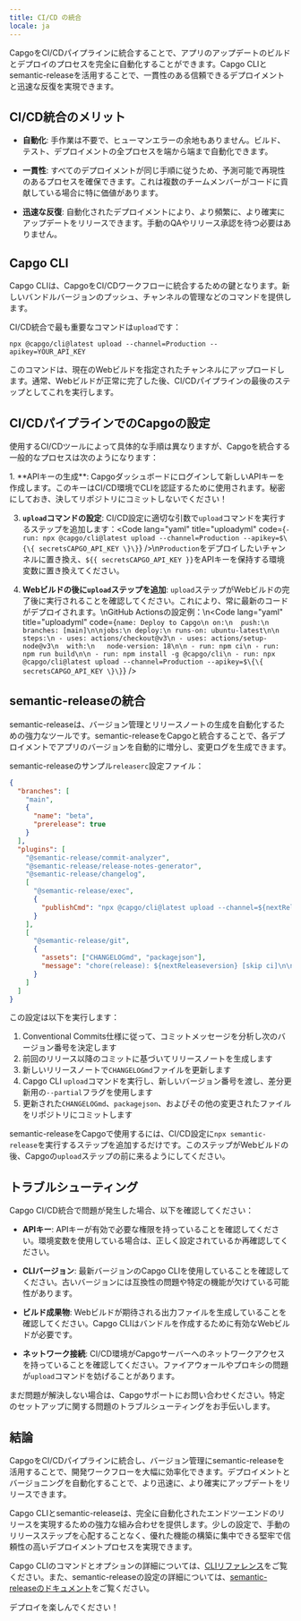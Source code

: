 ```yaml
---
title: CI/CD の統合
locale: ja
---
```



CapgoをCI/CDパイプラインに統合することで、アプリのアップデートのビルドとデプロイのプロセスを完全に自動化することができます。Capgo CLIとsemantic-releaseを活用することで、一貫性のある信頼できるデプロイメントと迅速な反復を実現できます。

## CI/CD統合のメリット

- **自動化**: 手作業は不要で、ヒューマンエラーの余地もありません。ビルド、テスト、デプロイメントの全プロセスを端から端まで自動化できます。

- **一貫性**: すべてのデプロイメントが同じ手順に従うため、予測可能で再現性のあるプロセスを確保できます。これは複数のチームメンバーがコードに貢献している場合に特に価値があります。

- **迅速な反復**: 自動化されたデプロイメントにより、より頻繁に、より確実にアップデートをリリースできます。手動のQAやリリース承認を待つ必要はありません。

## Capgo CLI

Capgo CLIは、CapgoをCI/CDワークフローに統合するための鍵となります。新しいバンドルバージョンのプッシュ、チャンネルの管理などのコマンドを提供します。

CI/CD統合で最も重要なコマンドは`upload`です：

```shell
npx @capgo/cli@latest upload --channel=Production --apikey=YOUR_API_KEY
```

このコマンドは、現在のWebビルドを指定されたチャンネルにアップロードします。通常、Webビルドが正常に完了した後、CI/CDパイプラインの最後のステップとしてこれを実行します。

## CI/CDパイプラインでのCapgoの設定

使用するCI/CDツールによって具体的な手順は異なりますが、Capgoを統合する一般的なプロセスは次のようになります：

<Steps>
1. **APIキーの生成**: Capgoダッシュボードにログインして新しいAPIキーを作成します。このキーはCI/CD環境でCLIを認証するために使用されます。秘密にしておき、決してリポジトリにコミットしないでください！

3. **`upload`コマンドの設定**: CI/CD設定に適切な引数で`upload`コマンドを実行するステップを追加します：<Code lang="yaml" title="uploadyml" code={`- run: npx @capgo/cli@latest upload --channel=Production --apikey=$\{\{ secretsCAPGO_API_KEY \}\}`} />\n`Production`をデプロイしたいチャンネルに置き換え、`${{ secretsCAPGO_API_KEY }}`をAPIキーを保持する環境変数に置き換えてください。

4. **Webビルドの後に`upload`ステップを追加**: `upload`ステップがWebビルドの完了後に実行されることを確認してください。これにより、常に最新のコードがデプロイされます。\nGitHub Actionsの設定例：\n<Code lang="yaml" title="uploadyml" code={`name: Deploy to Capgo\n on:\n  push:\n   branches: [main]\n\njobs:\n deploy:\n runs-on: ubuntu-latest\n\n steps:\n - uses: actions/checkout@v3\n - uses: actions/setup-node@v3\n  with:\n   node-version: 18\n\n - run: npm ci\n - run: npm run build\n\n - run: npm install -g @capgo/cli\n - run: npx @capgo/cli@latest upload --channel=Production --apikey=$\{\{ secretsCAPGO_API_KEY \}\}`} />

</Steps>

## semantic-releaseの統合

semantic-releaseは、バージョン管理とリリースノートの生成を自動化するための強力なツールです。semantic-releaseをCapgoと統合することで、各デプロイメントでアプリのバージョンを自動的に増分し、変更ログを生成できます。

semantic-releaseのサンプル`releaserc`設定ファイル：

```json
{
  "branches": [
    "main",
    {
      "name": "beta",
      "prerelease": true
    }
  ],
  "plugins": [
    "@semantic-release/commit-analyzer",
    "@semantic-release/release-notes-generator",
    "@semantic-release/changelog",
    [
      "@semantic-release/exec",
      {
        "publishCmd": "npx @capgo/cli@latest upload --channel=${nextReleasechannel} --apikey=YOUR_API_KEY --partial"
      }
    ],
    [
      "@semantic-release/git",
      {
        "assets": ["CHANGELOGmd", "packagejson"],
        "message": "chore(release): ${nextReleaseversion} [skip ci]\n\n${nextReleasenotes}"
      }
    ]
  ]
}
```

この設定は以下を実行します：

1. Conventional Commits仕様に従って、コミットメッセージを分析し次のバージョン番号を決定します
2. 前回のリリース以降のコミットに基づいてリリースノートを生成します
3. 新しいリリースノートで`CHANGELOGmd`ファイルを更新します
4. Capgo CLI `upload`コマンドを実行し、新しいバージョン番号を渡し、差分更新用の`--partial`フラグを使用します
5. 更新された`CHANGELOGmd`、`packagejson`、およびその他の変更されたファイルをリポジトリにコミットします

semantic-releaseをCapgoで使用するには、CI/CD設定に`npx semantic-release`を実行するステップを追加するだけです。このステップがWebビルドの後、Capgoの`upload`ステップの前に来るようにしてください。

## トラブルシューティング

Capgo CI/CD統合で問題が発生した場合、以下を確認してください：

- **APIキー**: APIキーが有効で必要な権限を持っていることを確認してください。環境変数を使用している場合は、正しく設定されているか再確認してください。

- **CLIバージョン**: 最新バージョンのCapgo CLIを使用していることを確認してください。古いバージョンには互換性の問題や特定の機能が欠けている可能性があります。

- **ビルド成果物**: Webビルドが期待される出力ファイルを生成していることを確認してください。Capgo CLIはバンドルを作成するために有効なWebビルドが必要です。

- **ネットワーク接続**: CI/CD環境がCapgoサーバーへのネットワークアクセスを持っていることを確認してください。ファイアウォールやプロキシの問題が`upload`コマンドを妨げることがあります。

まだ問題が解決しない場合は、Capgoサポートにお問い合わせください。特定のセットアップに関する問題のトラブルシューティングをお手伝いします。

## 結論

CapgoをCI/CDパイプラインに統合し、バージョン管理にsemantic-releaseを活用することで、開発ワークフローを大幅に効率化できます。デプロイメントとバージョニングを自動化することで、より迅速に、より確実にアップデートをリリースできます。

Capgo CLIとsemantic-releaseは、完全に自動化されたエンドツーエンドのリリースを実現するための強力な組み合わせを提供します。少しの設定で、手動のリリースステップを心配することなく、優れた機能の構築に集中できる堅牢で信頼性の高いデプロイメントプロセスを実現できます。

Capgo CLIのコマンドとオプションの詳細については、[CLIリファレンス](/docs/cli/overview)をご覧ください。また、semantic-releaseの設定の詳細については、[semantic-releaseのドキュメント](https://githubcom/semantic-release/semantic-release)をご覧ください。

デプロイを楽しんでください！